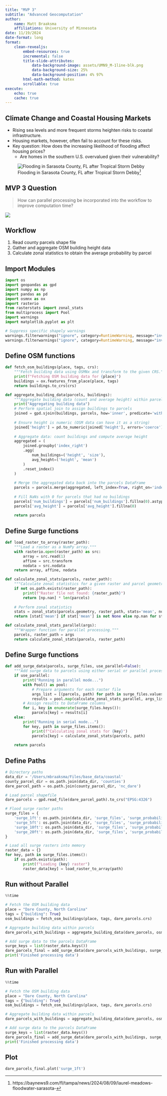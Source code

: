 ```yaml
---
title: "MVP 3"
subtitle: "Advanced Geocomputation"
author: 
    name: Matt Braaksma
    affiliations: University of Minnesota
date: 11/19/2024
date-format: long
format: 
    clean-revealjs:
        embed-resources: true
        incremental: false
        title-slide-attributes: 
            data-background-image: assets/UMN9_M-1line-blk.png
            data-background-size: 25%
            data-background-position: 4% 97%
        html-math-method: katex
        scrollable: true
execute:
    echo: true
    cache: true
---
```



## Climate Change and Coastal Housing Markets

-   Rising sea levels and more frequent storms heighten risks to coastal infrastructure.
-   Housing markets, however, often fail to account for these risks.
-   Key question: How does the increasing likelihood of flooding affect housing prices?
    -   Are homes in the southern U.S. overvalued given their vulnerability?

![Flooding in Sarasota County, FL after Tropical Storm Debby[^1]](images/paste-1.png)

[^1]: https://baynews9.com/fl/tampa/news/2024/08/09/laurel-meadows-floodwater-sarasota-


## MVP 3 Question

> How can parallel processing be incorporated into the workflow to improve computation time?

![](images/paste-2.png)


## Workflow

1.  Read county parcels shape file
2.  Gather and aggregate OSM building height data
3.  Calculate zonal statistics to obtain the average probability by parcel

## Import Modules

```python
import os
import geopandas as gpd
import numpy as np
import pandas as pd
import osmnx as ox
import rasterio
from rasterstats import zonal_stats
from multiprocess import Pool
import warnings
import matplotlib.pyplot as plt

# Suppress specific shapely warnings
warnings.filterwarnings("ignore", category=RuntimeWarning, message="invalid value encountered in intersects")
warnings.filterwarnings("ignore", category=RuntimeWarning, message="invalid value encountered in union")
```

## Define OSM functions

```python
def fetch_osm_buildings(place, tags, crs):
    """Fetch building data using OSMNx and transform to the given CRS."""
    print(f"Fetching OSM building data for {place}")
    buildings = ox.features_from_place(place, tags)
    return buildings.to_crs(crs)

def aggregate_building_data(parcels, buildings):
    """Aggregate building data (count and average height) within parcels."""
    print("Aggregating building data")
    # Perform spatial join to assign buildings to parcels
    joined = gpd.sjoin(buildings, parcels, how='inner', predicate='within')
    
    # Ensure height is numeric (OSM data can have it as a string)
    joined['height'] = pd.to_numeric(joined['height'], errors='coerce')
    
    # Aggregate data: count buildings and compute average height
    aggregated = (
        joined.groupby('index_right')
        .agg(
            num_buildings=('height', 'size'),
            avg_height=('height', 'mean')
        )
        .reset_index()
    )
    
    # Merge the aggregated data back into the parcels DataFrame
    parcels = parcels.merge(aggregated, left_index=True, right_on='index_right', how='left')
    
    # Fill NaNs with 0 for parcels that had no buildings
    parcels['num_buildings'] = parcels['num_buildings'].fillna(0).astype(int)
    parcels['avg_height'] = parcels['avg_height'].fillna(0)
    
    return parcels
```

## Define Surge functions

```python
def load_raster_to_array(raster_path):
    """Load a raster as a NumPy array."""
    with rasterio.open(raster_path) as src:
        array = src.read(1)
        affine = src.transform
        nodata = src.nodata
    return array, affine, nodata

def calculate_zonal_stats(parcels, raster_path):
    """Calculate zonal statistics for a given raster and parcel geometries."""
    if not os.path.exists(raster_path):
        print(f"Raster file not found: {raster_path}")
        return [np.nan] * len(parcels)
    
    # Perform zonal statistics
    stats = zonal_stats(parcels.geometry, raster_path, stats='mean', nodata=np.nan)
    return [stat['mean'] if stat['mean'] is not None else np.nan for stat in stats]

def calculate_zonal_stats_parallel(args):
    """Wrapper function for parallel processing."""
    parcels, raster_path = args
    return calculate_zonal_stats(parcels, raster_path)
```

## Define Surge functions

```python
def add_surge_data(parcels, surge_files, use_parallel=False):
    """Add surge data to parcels using either serial or parallel processing."""
    if use_parallel:
        print("Running in parallel mode...")
        with Pool() as pool:
            # Prepare arguments for each raster file
            args_list = [(parcels, path) for path in surge_files.values()]
            results = pool.map(calculate_zonal_stats_parallel, args_list)
        # Assign results to DataFrame columns
        for i, key in enumerate(surge_files.keys()):
            parcels[key] = results[i]
    else:
        print("Running in serial mode...")
        for key, path in surge_files.items():
            print(f"Calculating zonal stats for {key}")
            parcels[key] = calculate_zonal_stats(parcels, path)
    
    return parcels
```

## Define Paths

```python
# Directory paths
data_dir = '/Users/mbraaksma/Files/base_data/coastal'
county_parcel_dir = os.path.join(data_dir, 'counties')
dare_parcel_path = os.path.join(county_parcel_dir, 'nc_dare')

# Load parcel shapefile
dare_parcels = gpd.read_file(dare_parcel_path).to_crs("EPSG:4326")

# Flood surge raster paths
surge_files = {
    'surge_1ft': os.path.join(data_dir, 'surge_files', 'surge_probability_1ft_tracks_NA_era5_197901_202112_100_36-76'),
    'surge_5ft': os.path.join(data_dir, 'surge_files', 'surge_probability_5ft_tracks_NA_era5_197901_202112_100_36-76'),
    'surge_10ft': os.path.join(data_dir, 'surge_files', 'surge_probability_10ft_tracks_NA_era5_197901_202112_100_36-76'),
    'surge_20ft': os.path.join(data_dir, 'surge_files', 'surge_probability_20ft_tracks_NA_era5_197901_202112_100_36-76')
}

# Load all surge rasters into memory
raster_data = {}
for key, path in surge_files.items():
    if os.path.exists(path):
        print(f"Loading {key} raster")
        raster_data[key] = load_raster_to_array(path)
```

## Run **without** Parallel

```python
%%time 

# Fetch the OSM building data
place = "Dare County, North Carolina"
tags = {"building": True}
osm_buildings = fetch_osm_buildings(place, tags, dare_parcels.crs)

# Aggregate building data within parcels
dare_parcels_with_buildings = aggregate_building_data(dare_parcels, osm_buildings)

# Add surge data to the parcels DataFrame
surge_keys = list(raster_data.keys())
dare_parcels_final = add_surge_data(dare_parcels_with_buildings, surge_files)
print('Finished processing data')
```

## Run **with** Parallel

```python
%%time 

# Fetch the OSM building data
place = "Dare County, North Carolina"
tags = {"building": True}
osm_buildings = fetch_osm_buildings(place, tags, dare_parcels.crs)

# Aggregate building data within parcels
dare_parcels_with_buildings = aggregate_building_data(dare_parcels, osm_buildings)

# Add surge data to the parcels DataFrame
surge_keys = list(raster_data.keys())
dare_parcels_final = add_surge_data(dare_parcels_with_buildings, surge_files, use_parallel=True)
print('Finished processing data')
```

## Plot

```python
dare_parcels_final.plot('surge_1ft')
```